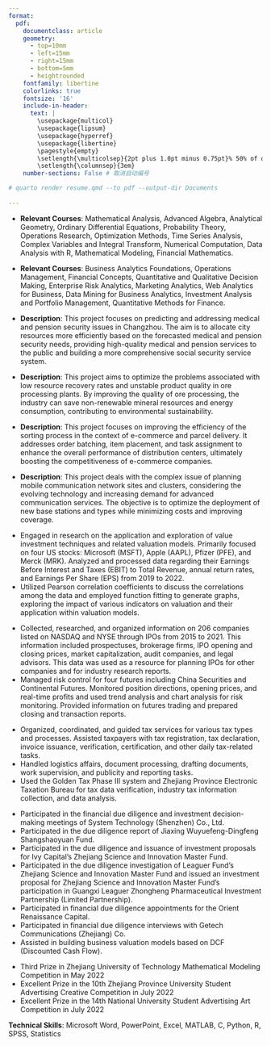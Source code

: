 ```yaml
---
format: 
  pdf: 
    documentclass: article
    geometry:
      - top=10mm
      - left=15mm
      - right=15mm
      - bottom=5mm
      - heightrounded
    fontfamily: libertine
    colorlinks: true
    fontsize: '16'
    include-in-header: 
      text: |
        \usepackage{multicol}
        \usepackage{lipsum}
        \usepackage{hyperref}
        \usepackage{libertine}
        \pagestyle{empty}
        \setlength{\multicolsep}{2pt plus 1.0pt minus 0.75pt}% 50% of original values
        \setlength{\columnsep}{3em}
    number-sections: False # 取消自动编号

# quarto render resume.qmd --to pdf --output-dir Documents
  
---
```

<!-- TITLE -->
\begin{tabular}{@{} m{0.72\textwidth} m{0.25\textwidth} @{}}
    \begin{minipage}[t]{0.98\linewidth}
        \begin{flushleft}
            {\huge\bfseries Yuxuan Chen} \\[4mm]
            
            \begin{tabular}{@{} l @{\hspace{3mm}} l @{}} 
                \textbf{Email:}    & \href{mailto:cyxnbnb@bu.edu}{cyxnbnb@bu.edu} \\
                                   & \href{mailto:cyxnbnbnb@gmail.com}{cyxnbnbnb@gmail.com} \\[1mm]
                
                \textbf{Phone:}    & +1 (857) 256-4713 \\
                                   & +86 139-5799-2893 \\[0.5mm]
                
                \textbf{Address:}  & Apt 12, 5 Walbridge St. Boston, MA 02115 \\[0.5mm]
                
                \textbf{Link:}     & \href{https://cyxnbnbnb.github.io/}{cyxnbnbnb.github.io} \\
                
                \textbf{Home Page:} & \href{https://github.com/CYXNBNBNB}{github.com/CYXNBNBNB}
            \end{tabular}
            
            \vspace*{2mm}
        \end{flushleft}
    \end{minipage}
    &
    \raisebox{-0.7\height}{\includegraphics[width=0.7\linewidth,keepaspectratio]{images/1_inch.jpg}}  % height控制图片高度  width控制图片大小
\end{tabular}
\vspace*{2mm}


<!-- EDUCATION: 1ST BULLET -->
\begin{large}
  {\bf EDUCATION}
  \vspace{3pt}
  \hrule
  \begin{multicols}{2}
    \begin{flushleft}{\bf Zhejiang University of Technology}\end{flushleft}
    \begin{flushright}Sep. 2020 - Jun. 2024\end{flushright}
  \end{multicols}
  \vspace{-0.17cm}
  \begin{multicols}{2}
    \begin{flushleft}BS in Mathematics and Applied Mathematics\end{flushleft}
  \end{multicols}
  \vspace{-0.20cm}
\end{large}
* **Relevant Courses**: Mathematical Analysis, Advanced Algebra, Analytical Geometry, Ordinary Differential Equations, Probability Theory, Operations Research, Optimization Methods, Time Series Analysis, Complex Variables and Integral Transform, Numerical Computation, Data Analysis with R, Mathematical Modeling, Financial Mathematics.

\vspace{0.2cm}

<!-- EDUCATION: 2ND BULLET -->
\begin{large}
  \begin{multicols}{2}
    \begin{flushleft}{\bf Boston University}\end{flushleft}
    \begin{flushright}Sep. 2024 - Aug. 2025\end{flushright}
  \end{multicols}
  \vspace{-0.17cm}
  \begin{multicols}{2}
    \begin{flushleft}MS in Applied Business Analytics\end{flushleft}
  \end{multicols}
  \vspace{-0.20cm}
\end{large}

* **Relevant Courses**: Business Analytics Foundations, Operations Management, Financial Concepts, Quantitative and Qualitative Decision Making, Enterprise Risk Analytics, Marketing Analytics, Web Analytics for Business, Data Mining for Business Analytics, Investment Analysis and Portfolio Management, Quantitative Methods for Finance.

\vspace{1.5pt}







<!--Research Projects : 1ST BULLET -->
\begin{large}{\bf RESEARCH PROJECTS}
  \vspace{3pt}
  \hrule
  \begin{multicols}{2}
  \parbox{1.6\linewidth}{\bf Predictive Analysis and Solution for Medical and Pension Security in Changzhou Using Regression Analysis}
    \begin{flushright}Jul. 2022\end{flushright}
  \end{multicols}
  \vspace{-0.17cm}
  \begin{multicols}{2}
    \begin{flushleft}\textit{Programmer}\end{flushleft}
    \begin{flushright}  \end{flushright}\end
  {multicols}
\end{large}
\vspace{-0.16cm}
* **Description**: This project focuses on predicting and addressing medical and pension security issues in Changzhou. The aim is to allocate city resources more efficiently based on the forecasted medical and pension security needs, providing high-quality medical and pension services to the public and building a more comprehensive social security service system.

\vspace{7pt}

<!-- Research Projects : 2ND BULLET -->
\begin{large}
  \begin{multicols}{2}
  \parbox{1.6\linewidth}{\bf Research on Quality Control Problems in Ore Processing Based on Multiple Linear Regression}
    \begin{flushright}Jul. 2022\end{flushright}
  \end{multicols}
  \vspace{-0.17cm}
  \begin{multicols}{2}
    \begin{flushleft}\textit{Programmer}\end{flushleft}
    \begin{flushright}  \end{flushright}\end
  {multicols}
\end{large}
\vspace{-0.16cm}
* **Description**: This project aims to optimize the problems associated with low resource recovery rates and unstable product quality in ore processing plants. By improving the quality of ore processing, the industry can save non-renewable mineral resources and energy consumption, contributing to environmental sustainability.

\vspace{7pt}

<!-- Research Projects : 3RD BULLET -->
\begin{large}
  \begin{multicols}{2}
  \parbox{1.6\linewidth}{\bf Research on Sorting System Optimization Based on the Greedy Algorithm}
    \begin{flushright}Aug. 2022\end{flushright}
  \end{multicols}
  \vspace{-0.17cm}
  \begin{multicols}{2}
    \begin{flushleft}\textit{Programmer}\end{flushleft}
    \begin{flushright}  \end{flushright}\end
  {multicols}
\end{large}
\vspace{-0.16cm}
* **Description**: This project focuses on improving the efficiency of the sorting process in the context of e-commerce and parcel delivery. It addresses order batching, item placement, and task assignment to enhance the overall performance of distribution centers, ultimately boosting the competitiveness of e-commerce companies.

\vspace{7pt}

<!-- Research Projects : 4TH BULLET -->
\begin{large}
  \begin{multicols}{2}
  \parbox{1.6\linewidth}{\bf Mobile Communication Network Site Planning and Regional Clustering Problem Based on Multi-Objective Programming Models}
    \begin{flushright}Aug. 2022\end{flushright}
  \end{multicols}
  \vspace{-0.17cm}
  \begin{multicols}{2}
    \begin{flushleft}\textit{Programmer}\end{flushleft}
    \begin{flushright}  \end{flushright}\end
  {multicols}
\end{large}
\vspace{-0.16cm}
* **Description**: This project deals with the complex issue of planning mobile communication network sites and clusters, considering the evolving technology and increasing demand for advanced communication services. The objective is to optimize the deployment of new base stations and types while minimizing costs and improving coverage.

\vspace{7pt}

<!-- Research Projects : 5TH BULLET -->
\begin{large}
  \begin{multicols}{2}
    \begin{flushleft}{\bf Columbia University}\end{flushleft}
    \begin{flushright}Jul. 2023 – Sep. 2023\end{flushright}
  \end{multicols}
  \vspace{-0.17cm}
  \begin{multicols}{2}
    \parbox{1.4\linewidth}{\textbf{Value Investment Techniques}: Advanced Application and Exploration Research of Valuation Models in CFA Certification}
  \end{multicols}
  \vspace{-0.10cm}
\end{large}

\vspace{1.5pt}

* Engaged in research on the application and exploration of value investment techniques and related valuation models. Primarily focused on four US stocks: Microsoft (MSFT), Apple (AAPL), Pfizer (PFE), and Merck (MRK). Analyzed and processed data regarding their Earnings Before Interest and Taxes (EBIT) to Total Revenue, annual return rates, and Earnings Per Share (EPS) from 2019 to 2022.
* Utilized Pearson correlation coefficients to discuss the correlations among the data and employed function fitting to generate graphs, exploring the impact of various indicators on valuation and their application within valuation models.

\vspace{0.2cm}







<!-- EXPERIENCE : 1ST BULLET-->
\begin{large}{\bf EXPERIENCE}
  \vspace{3pt}
  \hrule
  \begin{multicols}{2}
  \parbox{1.4\linewidth}{\bf Hangzhou Qianhe Mingde Equity Investment Co., Ltd.}
    \begin{flushright}Aug. 2021 - Sep. 2021\end{flushright}
  \end{multicols}
  \vspace{-0.17cm}
  \begin{multicols}{2}
    \begin{flushleft}\textit{Investment Assistant}\end{flushleft}
    \begin{flushright}  \end{flushright}\end
  {multicols}
\end{large}
\vspace{-0.16cm}
* Collected, researched, and organized information on 206 companies listed on NASDAQ and NYSE through IPOs from 2015 to 2021. This information included prospectuses, brokerage firms, IPO opening and closing prices, market capitalization, audit companies, and legal advisors. This data was used as a resource for planning IPOs for other companies and for industry research reports.
* Managed risk control for four futures including China Securities and Continental Futures. Monitored position directions, opening prices, and real-time profits and used trend analysis and chart analysis for risk monitoring. Provided information on futures trading and prepared closing and transaction reports.

\vspace{7pt}

<!-- EXPERIENCE : 2ND BULLET -->
\begin{large}
  \begin{multicols}{2}
    \parbox{1.4\linewidth}{\bf State Taxation Bureau Jindong District, Jinhua City}
    \begin{flushright}Dec. 2021 - Jan. 2022\end{flushright}
  \end{multicols}
  \vspace{-0.17cm}
  \begin{multicols}{2}
    \begin{flushleft}\textit{Tax Service Officer and Office Assistant}\end{flushleft}
    \begin{flushright}  \end{flushright}\end
  {multicols}
\end{large}
\vspace{-0.16cm}
* Organized, coordinated, and guided tax services for various tax types and processes. Assisted taxpayers with tax registration, tax declaration, invoice issuance, verification, certification, and other daily tax-related tasks.
* Handled logistics affairs, document processing, drafting documents, work supervision, and publicity and reporting tasks.
* Used the Golden Tax Phase III system and Zhejiang Province Electronic Taxation Bureau for tax data verification, industry tax information collection, and data analysis.

\vspace{7pt}

<!-- EXPERIENCE : 3RD BULLET -->
\begin{large}
  \begin{multicols}{2}
    \parbox{1.4\linewidth}{\bf Zhejiang Jinkong Investment Management Co., Ltd.}
    \begin{flushright}Apr. 2024 - Jul. 2024\end{flushright}
  \end{multicols}
  \vspace{-0.17cm}
  \begin{multicols}{2}
    \begin{flushleft}\textit{Finance Department Assistant}\end{flushleft}
    \begin{flushright}  \end{flushright}\end
  {multicols}
\end{large}
\vspace{-0.16cm}
* Participated in the financial due diligence and investment decision-making meetings of System Technology (Shenzhen) Co., Ltd.
* Participated in the due diligence report of Jiaxing Wuyuefeng-Dingfeng Shangshaoyuan Fund.
* Participated in the due diligence and issuance of investment proposals for Ivy Capital's Zhejiang Science and Innovation Master Fund.
* Participated in the due diligence investigation of Leaguer Fund's Zhejiang Science and Innovation Master Fund and issued an investment proposal for Zhejiang Science and Innovation Master Fund's participation in Guangxi Leaguer Zhongheng Pharmaceutical Investment Partnership (Limited Partnership).
* Participated in financial due diligence appointments for the Orient Renaissance Capital.
* Participated in financial due diligence interviews with Getech Communications (Zhejiang) Co.
* Assisted in building business valuation models based on DCF (Discounted Cash Flow).

\vspace{7pt}









<!-- AWARDS -->
\begin{large}{\bf AWARDS}
  \vspace{3pt}
  \hrule
\end{large}
* Third Prize in Zhejiang University of Technology Mathematical Modeling Competition in May 2022
* Excellent Prize in the 10th Zhejiang Province University Student Advertising Creative Competition in July 2022
* Excellent Prize in the 14th National University Student Advertising Art Competition in July 2022



<!-- SKILLS -->
\begin{large}{\bf SKILLS}
  \vspace{3pt}
  \hrule
\end{large}
**Technical Skills**: Microsoft Word, PowerPoint, Excel, MATLAB, C, Python, R, SPSS, Statistics
